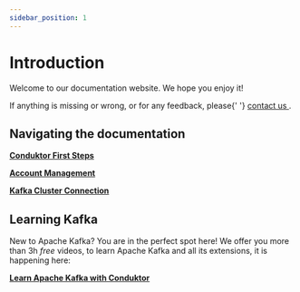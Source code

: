 ```yaml
---
sidebar_position: 1
---
```



# Introduction

Welcome to our documentation website. We hope you enjoy it!

<InfoBox type="info">
  If anything is missing or wrong, or for any feedback, please{' '}
  <a href="https://www.conduktor.io/contact" target="_blank">
    contact us
  </a>
  .
</InfoBox>

## Navigating the documentation

**[Conduktor First Steps](./install)**

**[Account Management](./account-management)**

**[Kafka Cluster Connection](./setting-up-a-connection-to-kafka)**

## Learning Kafka

New to Apache Kafka? You are in the perfect spot here! We offer you more than 3h _free_ videos, to learn Apache Kafka and all its extensions, it is happening here:

**[Learn Apache Kafka with Conduktor](learn-apache-kafka-with-conduktor)**
